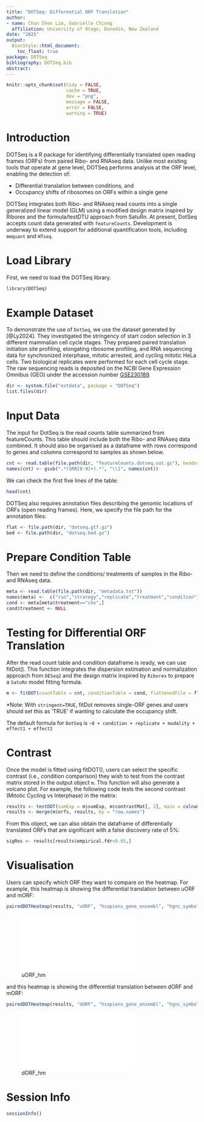 ```yaml
---
title: "DOTSeq: Differential ORF Translation"
author: 
- name: Chun Shen Lim, Gabrielle Chieng
  affiliation: University of Otago, Dunedin, New Zealand
date: "2025"
output: 
  BiocStyle::html_document:
    toc_float: true
package: DOTSeq
bibliography: DOTSeq.bib
abstract: 
---
```


```r
knitr::opts_chunk$set(tidy = FALSE,
                      cache = TRUE,
                      dev = "png",
                      message = FALSE,
                      error = FALSE,
                      warning = TRUE)
```

# Introduction
DOTSeq is a R package for identifying differentially translated open reading frames (ORFs) from paired Ribo- and RNAseq data. Unlike most existing tools that operate at gene level, DOTSeq performs analysis at the ORF level, enabling the detection of:

* Differential translation between conditions, and
* Occupancy shifts of ribosomes on ORFs within a single gene

DOTSeq integrates both Ribo- and RNAseq read counts into a single generalized linear model (GLM) using a modified design matrix inspired by Riborex and the formula/testDTU approach from SatuRn. At present, DotSeq accepts count data generated with `featureCounts`. Development is underway to extend support for additional quantification tools, including `mmquant` and `HTseq`.

# Load Library
First, we need to load the DOTSeq library.

```r

library(DOTSeq)

```
# Example Dataset
To demonstrate the use of `DotSeq`, we use the dataset generated by [@Ly2024]. They investigated the stringency of start codon selection in 3 different mammalian cell cycle stages. They prepared paired translation initiation site profiling, elongating ribosome profiling, and RNA sequencing data for synchronized interphase, mitotic arrested, and cycling mitotic HeLa cells. Two biological replicates were performed for each cell cycle stage. The raw sequencing reads is deposited on the NCBI Gene Expression Omnibus (GEO) under the accession number [GSE230189](http://www.ncbi.nlm.nih.gov/projects/geo/query/acc.cgi?acc=GSE230189).
```r
dir <- system.file("extdata", package = "DOTSeq")
list.files(dir)
```

# Input Data 
The input for DotSeq is the read counts table summarized from featureCounts. This table should include both the Ribo- and RNAseq data combined. It should also be organised as a dataframe with rows correspond to genes and columns correspond to samples as shown below.
```r
cnt <- read.table(file.path(dir, "featureCounts.dotseq.out.gz"), header=TRUE, comment.char ='#')
names(cnt) <- gsub(".*(SRR[0-9]+).*", "\\1", names(cnt))
```
We can check the first five lines of the table:
```r
head(cnt)
```
DOTSeq also requires annotation files describing the genomic locations of ORFs (open reading frames). Here, we specify the file path for the annotation files:
```r
flat <- file.path(dir, "dotseq.gtf.gz")
bed <- file.path(dir, "dotseq.bed.gz")
```

# Prepare Condition Table
Then we need to define the conditions/ treatments of samples in the Ribo- and RNAseq data. 
```r
meta <- read.table(file.path(dir, "metadata.txt"))
names(meta) <-  c("run","strategy","replicate","treatment","condition")
cond <- meta[meta$treatment=="chx",]
cond$treatment <- NULL
```
# Testing for Differential ORF Translation
After the read count table and condition dataframe is ready, we can use fitDot(). This function integrates the dispersion estimation and normalization approach from `DESeq2` and the design matrix inspired by `Riborex` to prepare a `SatuRn` model fitting formula.

```r
m <- fitDOT(countTable = cnt, conditionTable = cond, flattenedFile = flat, bed = bed, stringent = TRUE, verbose = TRUE)
```
*Note: With `stringent=TRUE`, fitDot removes single-ORF genes and users should set this as 'TRUE' if wanting to calculate the occupancy shift. 

The default formula for `DotSeq` is `~0 + condition + replicate + modality + effect1 + effect2`

# Contrast
Once the model is fitted using fitDOT(), users can select the specific contrast (i.e., condition comparison) they wish to test from the contrast matrix stored in the output object `m`. This function will also generate a volcano plot. For example, the following code tests the second contrast (Mitotic Cycling vs Interphase) in the matrix:

```r
results <- testDOT(sumExp = m$sumExp, m$contrastMat[, 2], main = colnames(m$contrastMat)[[2]], diagplot1 = TRUE, diagplot2 = TRUE)
results <- merge(m$orfs, results, by = "row.names")
```

From this object, we can also obtain the dataframe of differentially translated ORFs that are significant with a false discovery rate of 5%:

```r
sigRes <- results[results$empirical.fdr<0.05,]
```

# Visualisation
Users can specify which ORF they want to compare on the heatmap. For example, this heatmap is showing the differential translation between uORF and mORF:
```r
pairedDOTHeatmap(results, "uORF", "hsapiens_gene_ensembl", "hgnc_symbol", "uORF.dot.pdf")
```
![uORF_hm](figures/uORF.dot.pdf)

and this heatmap is showing the differential translation between dORF and mORF:
```r
pairedDOTHeatmap(results, "dORF", "hsapiens_gene_ensembl", "hgnc_symbol", "dORF.dot.pdf")
```
![dORF_hm](figures/dORF.dot.pdf)

# Session Info
```r
sessionInfo()
```
